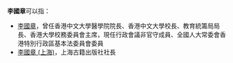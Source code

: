 {{not|李國璋}}
'''李國章'''可以指：
* [[李國章|李國章]]，曾任香港中文大學醫學院院長、香港中文大學校長、教育統籌局局長、香港大學校務委員會主席，現任行政會議非官守成員、全國人大常委會香港特別行政區基本法委員會委員
* [[李國章_(上海)|李國章 (上海)]]，上海古籍出版社社長
{{Disambiguation|G|Cat=三字李姓人名消歧義}}